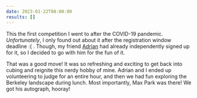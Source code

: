 ```yaml
---
date: 2023-01-22T08:00:00
results: []
---
```


This the first competition I went to after the COVID-19 pandemic. *Unfortunately*, I only found out about it after the registration window deadline :( . Though, my friend [Adrian](https://bithole.dev) had already independently signed up for it, so I decided to go with him for the fun of it.

That was a good move! It was so refreshing and exciting to get back into cubing and reignite this nerdy hobby of mine. Adrian and I ended up volunteering to judge for an entire hour, and then we had fun exploring the Berkeley landscape during lunch. Most importantly, Max Park was there! We got his autograph, hooray!

<ContentImage
    src={maxPark}
    alt="A cube with Max Park's autograph"
    desc="We were so nervous that it took an entire 5 minutes to walk up to him"
    width="250"
/>